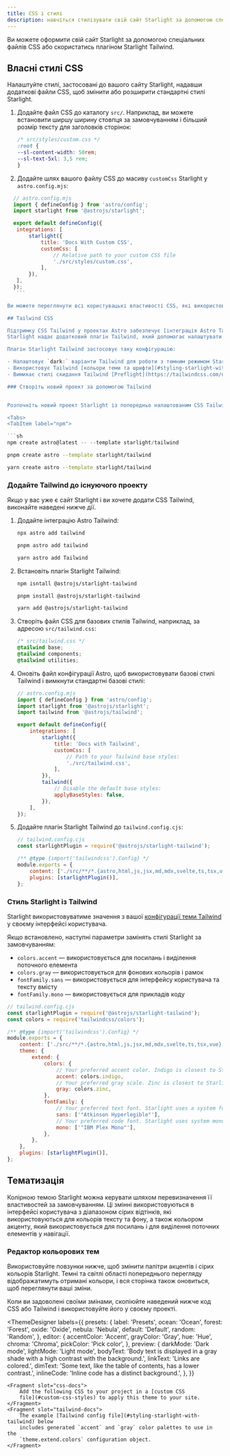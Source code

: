 ```yaml
---
title: CSS і стилі
description: навчіться стилізувати свій сайт Starlight за допомогою спеціального CSS або інтегрувати з Tailwind CSS.
---
```


Ви можете оформити свій сайт Starlight за допомогою спеціальних файлів CSS або скористатись плагіном Starlight Tailwind.

## Власні стилі CSS

Налаштуйте стилі, застосовані до вашого сайту Starlight, надавши додаткові файли CSS, щоб змінити або розширити стандартні стилі Starlight.

1. Додайте файл CSS до каталогу `src/`.
    Наприклад, ви можете встановити ширшу ширину стовпця за замовчуванням і більший розмір тексту для заголовків сторінок:

    ```css
    /* src/styles/custom.css */
    :root {
    --sl-content-width: 50rem;
    --sl-text-5xl: 3,5 rem;
    }
    ```

2. Додайте шлях вашого файлу CSS до масиву `customCss` Starlight у `astro.config.mjs`:

 ```js
   // astro.config.mjs
   import { defineConfig } from 'astro/config';
   import starlight from '@astrojs/starlight';

   export default defineConfig({
   	integrations: [
   		starlight({
   			title: 'Docs With Custom CSS',
   			customCss: [
   				// Relative path to your custom CSS file
   				'./src/styles/custom.css',
   			],
   		}),
   	],
   });
    ```

Ви можете переглянути всі користувацькі властивості CSS, які використовує Starlight, які можна встановити для налаштування свого сайту, у файлі [`props.css` на GitHub](https://github.com/withastro/starlight/blob/main/packages/ starlight/style/props.css).

## Tailwind CSS

Підтримку CSS Tailwind у проектах Astro забезпечує [інтеграція Astro Tailwind](https://docs.astro.build/ru/guides/integrations-guide/tailwind/).
Starlight надає додатковий плагін Tailwind, який допомагає налаштувати Tailwind для сумісності зі стилями Starlight.

Плагін Starlight Tailwind застосовує таку конфігурацію:

- Налаштовує `dark:` варіанти Tailwind для роботи з темним режимом Starlight.
- Використовує Tailwind [кольори теми та шрифти](#styling-starlight-with-tailwind) в інтерфейсі Starlight.
- Вимикає стилі скидання Tailwind [Preflight](https://tailwindcss.com/docs/preflight), одночасно вибірково відновлюючи основні частини Preflight, необхідні для класів прикордонних утиліт Tailwind.

### Створіть новий проект за допомогою Tailwind


Розпочніть новий проект Starlight із попередньо налаштованим CSS Tailwind за допомогою `create astro`:

<Tabs>
<TabItem label="npm">

```sh
npm create astro@latest -- --template starlight/tailwind
```

</TabItem>
<TabItem label="pnpm">

```sh
pnpm create astro --template starlight/tailwind
```

</TabItem>
<TabItem label="Yarn">

```sh
yarn create astro --template starlight/tailwind
```

</TabItem>
</Tabs>

### Додайте Tailwind до існуючого проекту

Якщо у вас уже є сайт Starlight і ви хочете додати CSS Tailwind, виконайте наведені нижче дії.

1. Додайте інтеграцію Astro Tailwind:

     <Tabs>

     <TabItem label="npm">

     ```sh
     npx astro add tailwind
     ```

     </TabItem>

     <TabItem label="pnpm">

     ``` sh
     pnpm astro add tailwind
     ```

     </TabItem>

     <TabItem label="Yarn">

     ```sh
     yarn astro add Tailwind
     ```

     </TabItem>

     </Tabs>

2. Встановіть плагін Starlight Tailwind:

     <Tabs>

     <TabItem label="npm">

     ```sh
     npm isntall @astrojs/starlight-tailwind
     ```

     </TabItem>

     <TabItem label="pnpm">

     ```sh
     pnpm install @astrojs/starlight-tailwind
     ```

     </TabItem>

     <TabItem label="Yarn">

     ```sh
     yarn add @astrojs/starlight-tailwind
     ```

     </TabItem>

     </Tabs>

3. Створіть файл CSS для базових стилів Tailwind, наприклад, за адресою `src/tailwind.css`:

    ```css
    /* src/tailwind.css */
    @tailwind base;
    @tailwind components;
    @tailwind utilities;
    ```

4. Оновіть файл конфігурації Astro, щоб використовувати базові стилі Tailwind і вимкнути стандартні базові стилі:

    ```js {11-12,16-17}
    // astro.config.mjs
    import { defineConfig } from 'astro/config';
    import starlight from '@astrojs/starlight';
    import tailwind from '@astrojs/tailwind';

    export default defineConfig({
    	integrations: [
    		starlight({
    			title: 'Docs with Tailwind',
    			customCss: [
    				// Path to your Tailwind base styles:
    				'./src/tailwind.css',
    			],
    		}),
    		tailwind({
    			// Disable the default base styles:
    			applyBaseStyles: false,
    		}),
    	],
    });
    ```

5. Додайте плагін Starlight Tailwind до `tailwind.config.cjs`:

    ```js ins={2,7}
    // tailwind.config.cjs
    const starlightPlugin = require('@astrojs/starlight-tailwind');

    /** @type {import('tailwindcss').Config} */
    module.exports = {
    	content: ['./src/**/*.{astro,html,js,jsx,md,mdx,svelte,ts,tsx,vue}'],
    	plugins: [starlightPlugin()],
    };
    ```

### Стиль Starlight із Tailwind

Starlight використовуватиме значення з вашої [конфігурації теми Tailwind](https://tailwindcss.com/docs/theme) у своєму інтерфейсі користувача.

Якщо встановлено, наступні параметри замінять стилі Starlight за замовчуванням:

- `colors.accent` — використовується для посилань і виділення поточного елемента
- `colors.gray` — використовується для фонових кольорів і рамок
- `fontFamily.sans` — використовується для інтерфейсу користувача та тексту вмісту
- `fontFamily.mono` — використовується для прикладів коду

```js {12,14,18,20}
// tailwind.config.cjs
const starlightPlugin = require('@astrojs/starlight-tailwind');
const colors = require('tailwindcss/colors');

/** @type {import('tailwindcss').Config} */
module.exports = {
	content: ['./src/**/*.{astro,html,js,jsx,md,mdx,svelte,ts,tsx,vue}'],
	theme: {
		extend: {
			colors: {
				// Your preferred accent color. Indigo is closest to Starlight’s defaults.
				accent: colors.indigo,
				// Your preferred gray scale. Zinc is closest to Starlight’s defaults.
				gray: colors.zinc,
			},
			fontFamily: {
				// Your preferred text font. Starlight uses a system font stack by default.
				sans: ['"Atkinson Hyperlegible"'],
				// Your preferred code font. Starlight uses system monospace fonts by default.
				mono: ['"IBM Plex Mono"'],
			},
		},
	},
	plugins: [starlightPlugin()],
};
```

## Тематизація

Колірною темою Starlight можна керувати шляхом перевизначення її властивостей за замовчуванням.
Ці змінні використовуються в інтерфейсі користувача з діапазоном сірих відтінків, які використовуються для кольорів тексту та фону, а також кольором акценту, який використовується для посилань і для виділення поточних елементів у навігації.

### Редактор кольорових тем

Використовуйте повзунки нижче, щоб змінити палітри акцентів і сірих кольорів Starlight.
Темні та світлі області попереднього перегляду відображатимуть отримані кольори, і вся сторінка також оновиться, щоб переглянути ваші зміни.

Коли ви задоволені своїми змінами, скопіюйте наведений нижче код CSS або Tailwind і використовуйте його у своєму проекті.


<ThemeDesigner
	labels={{
		presets: {
			label: 'Presets',
			ocean: 'Ocean',
			forest: 'Forest',
			oxide: 'Oxide',
			nebula: 'Nebula',
			default: 'Default',
			random: 'Random',
		},
		editor: {
			accentColor: 'Accent',
			grayColor: 'Gray',
			hue: 'Hue',
			chroma: 'Chroma',
			pickColor: 'Pick color',
		},
		preview: {
			darkMode: 'Dark mode',
			lightMode: 'Light mode',
			bodyText:
				'Body text is displayed in a gray shade with a high contrast with the background.',
			linkText: 'Links are colored.',
			dimText: 'Some text, like the table of contents, has a lower contrast.',
			inlineCode: 'Inline code has a distinct background.',
		},
	}}
>
	<Fragment slot="css-docs">
		Add the following CSS to your project in a [custom CSS
		file](#custom-css-styles) to apply this theme to your site.
	</Fragment>
	<Fragment slot="tailwind-docs">
		The example [Tailwind config file](#styling-starlight-with-tailwind) below
		includes generated `accent` and `gray` color palettes to use in the
		`theme.extend.colors` configuration object.
	</Fragment>
</ThemeDesigner>
